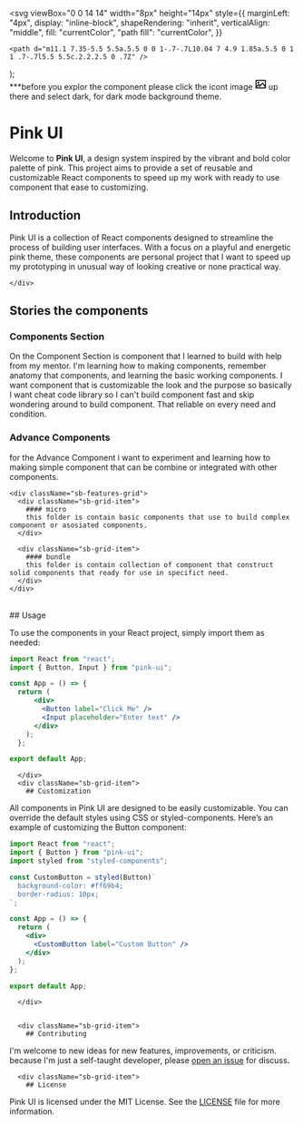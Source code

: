 
  <svg
    viewBox="0 0 14 14"
    width="8px"
    height="14px"
    style={{
      marginLeft: "4px",
      display: "inline-block",
      shapeRendering: "inherit",
      verticalAlign: "middle",
      fill: "currentColor",
      "path fill": "currentColor",
    }}
  >
    <path d="m11.1 7.35-5.5 5.5a.5.5 0 0 1-.7-.7L10.04 7 4.9 1.85a.5.5 0 1 1 .7-.7l5.5 5.5c.2.2.2.5 0 .7Z" />
  </svg>
);

<Meta title="Configure your project" />

<div className="sb-container">
***before you explor the component please click the icont image <svg fill="#000000" width="20px" height="20px" viewBox="0 0 24 24" xmlns="http://www.w3.org/2000/svg"><g id="SVGRepo_bgCarrier" stroke-width="0"></g><g id="SVGRepo_tracerCarrier" stroke-linecap="round" stroke-linejoin="round"></g><g id="SVGRepo_iconCarrier"><path d="M22,3H2A1,1,0,0,0,1,4V20a1,1,0,0,0,1,1H22a1,1,0,0,0,1-1V4A1,1,0,0,0,22,3ZM21,19H3v-.531l5.033-4.2,1.3.977L8.293,16.293a1,1,0,0,0,1.414,1.414l6.185-6.185L21,18.333Zm0-4L16.8,9.4a1,1,0,0,0-1.507-.107l-4.53,4.53L8.6,12.2a1,1,0,0,0-1.24.031L3,15.865V5H21ZM5,9a2,2,0,1,1,2,2A2,2,0,0,1,5,9Z"></path></g></svg> up there and select dark, for dark mode background theme.
  <div className='sb-section-title'>

# Pink UI

Welcome to **Pink UI**, a design system inspired by the vibrant and bold color palette of pink. This project aims to provide a set of reusable and customizable React components to speed up my work with ready to use component that ease to customizing.
  </div>

  <div className="sb-section">
    <div className="sb-section-item">

## Introduction

Pink UI is a collection of React components designed to streamline the process of building user interfaces. With a focus on a playful and energetic pink theme, these components are personal project that I want to speed up my prototyping in unusual way of looking creative or none practical way.

    </div>
  </div>
</div>

<div className="sb-section">
  <div className="sb-section-item">

## Stories the components

### Components Section
On the Component Section is component that I learned to build with help from my mentor. I'm learning how to making components, remember anatomy that components, and learning the basic working components. I want component that is customizable the look and the purpose so basically I want cheat code library so I can't build component fast and skip wondering around to build component. That reliable on every need and condition.


### Advance Components
for the Advance Component i want to experiment and learning how to making simple component that can be combine or integrated with other components.

    <div className="sb-features-grid">
      <div className="sb-grid-item">
        #### micro
        this folder is contain basic components that use to build complex component or asosiated components.
      </div>

      <div className="sb-grid-item">
        #### bundle
        this folder is contain collection of component that construct solid components that ready for use in specifict need.
      </div>
    </div>

  </div>
</div>

<br/>

  <div className="sb-section">
    <div className="sb-features-grid">
      <div className="sb-grid-item">
        ## Usage

To use the components in your React project, simply import them as needed:

```jsx
import React from "react";
import { Button, Input } from "pink-ui";

const App = () => {
  return (
      <div>
        <Button label="Click Me" />
        <Input placeholder="Enter text" />
      </div>
    );
  };

export default App;
```

      </div>
      <div className="sb-grid-item">
        ## Customization

All components in Pink UI are designed to be easily customizable. You can override the default styles using CSS or styled-components. Here’s an example of customizing the Button component:

```jsx
import React from "react";
import { Button } from "pink-ui";
import styled from "styled-components";

const CustomButton = styled(Button)`
  background-color: #ff69b4;
  border-radius: 10px;
`;

const App = () => {
  return (
    <div>
      <CustomButton label="Custom Button" />
    </div>
  );
};

export default App;
```

      </div>


      <div className="sb-grid-item">
        ## Contributing

I'm welcome to new ideas for new features, improvements, or criticism. because I'm just a self-taught developer, please [open an issue](https://github.com/Vendaarlia/pink-ui) for discuss.
</div>

      <div className="sb-grid-item">
        ## License

Pink UI is licensed under the MIT License. See the [LICENSE](https://github.com/Vendaarlia/pink-ui/blob/main/LICENSE) file for more information.
</div>
</div>

  </div>

<style>
  {`
  .sb-container {
    margin-bottom: 48px;
  }

  .sb-section {
    width: 100%;
    display: flex;
    flex-direction: row;
    gap: 20px;
  }

  img {
    object-fit: cover;
  }

  .sb-section-title {
    margin-bottom: 32px;
  }

  .sb-section a:not(h1 a, h2 a, h3 a) {
    font-size: 14px;
  }

  .sb-section-item, .sb-grid-item {
    flex: 1;
    display: flex;
    flex-direction: column;
  }

  .sb-section-item-heading {
    padding-top: 20px !important;
    padding-bottom: 5px !important;
    margin: 0 !important;
  }
  .sb-section-item-paragraph {
    margin: 0;
    padding-bottom: 10px;
  }

  .sb-chevron {
    margin-left: 5px;
  }

  .sb-features-grid {
    display: grid;
    grid-template-columns: repeat(2, 1fr);
    grid-gap: 32px 20px;
  }

  .sb-socials {
    display: grid;
    grid-template-columns: repeat(4, 1fr);
  }

  .sb-socials p {
    margin-bottom: 10px;
  }

  .sb-explore-image {
    max-height: 32px;
    align-self: flex-start;
  }

  .sb-addon {
    width: 100%;
    display: flex;
    align-items: center;
    position: relative;
    background-color: #EEF3F8;
    border-radius: 5px;
    border: 1px solid rgba(0, 0, 0, 0.05);
    background: #EEF3F8;
    height: 180px;
    margin-bottom: 48px;
    overflow: hidden;
  }

  .sb-addon-text {
    padding-left: 48px;
    max-width: 240px;
  }

  .sb-addon-text h4 {
    padding-top: 0px;
  }

  .sb-addon-img {
    position: absolute;
    left: 345px;
    top: 0;
    height: 100%;
    width: 200%;
    overflow: hidden;
  }

  .sb-addon-img img {
    width: 650px;
    transform: rotate(-15deg);
    margin-left: 40px;
    margin-top: -72px;
    box-shadow: 0 0 1px rgba(255, 255, 255, 0);
    backface-visibility: hidden;
  }

  @media screen and (max-width: 800px) {
    .sb-addon-img {
      left: 300px;
    }
  }

  @media screen and (max-width: 600px) {
    .sb-section {
      flex-direction: column;
    }

    .sb-features-grid {
      grid-template-columns: repeat(1, 1fr);
    }

    .sb-socials {
      grid-template-columns: repeat(2, 1fr);
    }

    .sb-addon {
      height: 280px;
      align-items: flex-start;
      padding-top: 32px;
      overflow: hidden;
    }

    .sb-addon-text {
      padding-left: 24px;
    }

    .sb-addon-img {
      right: 0;
      left: 0;
      top: 130px;
      bottom: 0;
      overflow: hidden;
      height: auto;
      width: 124%;
    }

    .sb-addon-img img {
      width: 1200px;
      transform: rotate(-12deg);
      margin-left: 0;
      margin-top: 48px;
      margin-bottom: -40px;
      margin-left: -24px;
    }
  }
  `}
</style>
